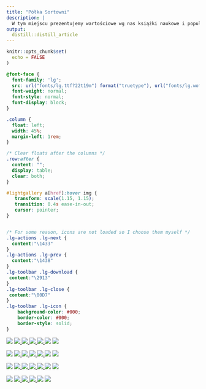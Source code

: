 ```yaml
---
title: "Półka Sortowni"
description: |
  W tym miejscu prezentujemy wartościowe wg nas książki naukowe i popularnonaukowe
output:
  distill::distill_article
---
```


```r
knitr::opts_chunk$set(
  echo = FALSE
)
```

<head>

<link type="text/css" rel="stylesheet" href="https://cdnjs.cloudflare.com/ajax/libs/lightgallery/1.6.0/css/lightgallery.min.css" /> 
<script src="https://cdnjs.cloudflare.com/ajax/libs/lightgallery-js/1.4.1-beta.0/js/lightgallery.min.js"></script>

<!-- lightgallery plugins -->
<script src="https://cdnjs.cloudflare.com/ajax/libs/lg-fullscreen/1.2.1/lg-fullscreen.min.js"></script>
<script src="https://cdnjs.cloudflare.com/ajax/libs/lg-thumbnail/1.2.1/lg-thumbnail.min.js"></script>

<link rel="stylesheet" href="https://cdnjs.cloudflare.com/ajax/libs/lg-icon/1.0.0/lg-icon.min.css" />


</head>




```css
@font-face {
  font-family: 'lg';
  src: url("fonts/lg.ttf?22t19m") format("truetype"), url("fonts/lg.woff?22t19m") format("woff"), url("fonts/lg.svg?22t19m#lg") format("svg");
  font-weight: normal;
  font-style: normal;
  font-display: block;
}

.column {
  float: left;
  width: 45%;
  margin-left: 1rem;
}

/* Clear floats after the columns */
.row:after {
  content: "";
  display: table;
  clear: both;
}

#lightgallery a[href]:hover img {
   transform: scale(1.15, 1.15);
   transition: 0.4s ease-in-out;
   cursor: pointer;
}


/* For some reason, icons are not loaded so I choose them myself */
.lg-actions .lg-next {
  content:"\1433"
}
.lg-actions .lg-prev {
  content:"\1438"
}
.lg-toolbar .lg-download {
 content:"\2913"
}
.lg-toolbar .lg-close {
 content:"\00D7"
}
.lg-toolbar .lg-icon {
	background-color: #000;
	border-color: #000;
	border-style: solid;
}
```


<div class="row" id="lightgallery">
  <a>
    <img src="_gallery/img/margines_transparent.png" />
  </a>
  <a href="_gallery/shelf/dyskurs/dyskurs.html">
    <img src="_gallery/img/small_lingwistykadyskursu.png" />
  </a>
  <a href="_gallery/shelf/behave/behave.html">
    <img src="_gallery/img/behave.jpg" />
  </a>
  <a href="_gallery/shelf/wyobraznia/wyobraznia.html">
    <img src="_gallery/img/small_wyobraz.png" />
  </a>
  <a href="_gallery/shelf/ludobojstwo/ludobojstwo.html">
    <img src="_gallery/img/small_ludobojstwo.png" />
  </a>
  <a>
    <img src="_gallery/img/margines_transparent.png" />
  </a>
   <a>
    <img src="_gallery/img/shell.png" />
  </a>
</div>

<div class="row" id="lightgallery">
  <a>
    <img src="_gallery/img/margines_transparent.png" />
  </a>
  <a href="_gallery/shelf/walcz/walcz.html">
    <img src="_gallery/img/small_walczprotestuj.png" />
  </a>
  <a href="_gallery/shelf/kosci/kosci.html">
    <img src="_gallery/img/small_dziejeczlowieka.png" />
  </a>
  <a href="_gallery/shelf/reims/reims.html">
    <img src="_gallery/img/small_powrotdoreims.png" />
  </a>
  <a href="_gallery/shelf/radykalnemiasta/radykalnemiasta.html">
    <img src="_gallery/img/small_radykalnemiasta.png" />
  </a>
  <a>
    <img src="_gallery/img/margines_transparent.png" />
  </a>
   <a>
    <img src="_gallery/img/shell.png" />
  </a>
</div>

<div class="row" id="lightgallery">
  <a>
    <img src="_gallery/img/margines_transparent.png" />
  </a>
  <a href="_gallery/shelf/cyfrodziewczyny/cyfrodziewczyny.html">
    <img src="_gallery/img/small_cyfrodziewczyny.png" />
  </a>
  <a href="_gallery/shelf/wszystkodlazmarlych/wszystkodlazmarlych.html">
    <img src="_gallery/img/small_wszystkodlazmarlych.png" />
  </a>
  <a href="_gallery/shelf/historiapolski/historiapolski.html">
    <img src="_gallery/img/small_topolskihistoriapolski.png" />
  </a>
  <a href="_gallery/shelf/laboratoriumlatour/laboratoriumlatour.html">
    <img src="_gallery/img/small_latour.png" />
  </a>
  <a>
    <img src="_gallery/img/margines_transparent.png" />
  </a>
   <a>
    <img src="_gallery/img/shell.png" />
  </a>
</div>
  <div class="row" id="lightgallery">
  <a>
    <img src="_gallery/img/margines_transparent.png" />
  </a>
  <a href="_gallery/shelf/pulapki/pulapki.html">
    <img src="_gallery/img/small_pulapkimyslenia.png" />
  </a>
  <a href="_gallery/shelf/small/small.html">
    <img src="_gallery/img/small.png" />
  </a>
  <a href="_gallery/shelf/mit/mit.html">
    <img src="_gallery/img/mit.jpg" />
  </a>
  <a>
    <img src="_gallery/img/margines_transparent.png" />
  </a>
   <a>
    <img src="_gallery/img/shell.png" />
  </a>
</div>




<script type="text/javascript">
    document.addEventListener('DOMContentLoaded', function() {
        const lightgallery = document.getElementById('lightgallery');
        lightgallery.addEventListener('click', function(event) {
            if (event.target.tagName === 'IMG') {
                event.preventDefault(); // Prevent the default behavior (displaying the image)
                const link = event.target.parentNode.getAttribute('href');
                if (link) {
                    window.location.href = link; // Redirect to the specified URL
                }
            }
        });
    });
</script>


<script type="text/javascript">
    lightGallery(document.getElementById('lightgallery'), {
        selector: 'a[href]'
    });
</script>